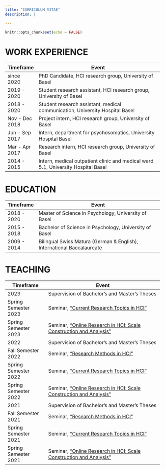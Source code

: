 ```yaml
---
title: "CURRICULUM VITAE"
description: |

---
```


```r
knitr::opts_chunk$set(echo = FALSE)
```

# WORK EXPERIENCE

| Timeframe             | Event                                                                                           |
|-----------------------|-------------------------------------------------------------------------------------------------|
| since 2020            | PhD Candidate, HCI research group, University of Basel                                            |
| 2019 - 2020           | Student research assistant, HCI research group, University of Basel                             |
| 2018 - 2020           | Student research assistant, medical communication, University Hospital Basel                    |
| Nov - Dec 2018        | Project intern, HCI research group, University of Basel                                         |
| Jun - Sep 2017        | Intern, department for psychosomatics, University Hospital Basel                                |
| Mar - Apr 2017        | Research intern, HCI research group, University of Basel                                        |
| 2014 - 2015           | Intern, medical outpatient clinic and medical ward 5.1, University Hospital Basel               |


# EDUCATION

| Timeframe             | Event                                                                                           |
|-----------------------|-------------------------------------------------------------------------------------------------|
| 2018 - 2020           | Master of Science in Psychology, University of Basel                                            |
| 2015 - 2018           | Bachelor of Science in Psychology, University of Basel                                          |
| 2009 - 2014           | Bilingual Swiss Matura (German & English), International Baccalaureate                          |

# TEACHING

| Timeframe                                        | Event                                                                                                                                   |
|--------------------------------------------------|-----------------------------------------------------------------------------------------------------------------------------------------|
| 2023                                             | Supervision of Bachelor's and Master's Theses                                                                                           |
| Spring Semester 2023                             | Seminar, ["Current Research Topics in HCI"](https://vorlesungsverzeichnis.unibas.ch/en/investigation?id=272186)                         |
| Spring Semester 2023                             | Seminar, ["Online Research in HCI: Scale Construction and Analysis"](https://vorlesungsverzeichnis.unibas.ch/en/investigation?id=272184)|
| 2022                                             | Supervision of Bachelor's and Master's Theses                                                                                           |
| Fall Semester 2022                               | Seminar, ["Research Methods in HCI"](https://vorlesungsverzeichnis.unibas.ch/en/investigation?id=267355)                                |
| Spring Semester 2022                             | Seminar, ["Current Research Topics in HCI"](https://vorlesungsverzeichnis.unibas.ch/en/investigation?id=267444)                         |
| Spring Semester 2022                             | Seminar, ["Online Research in HCI: Scale Construction and Analysis"](https://vorlesungsverzeichnis.unibas.ch/en/investigation?id=263778)|
| 2021                                             | Supervision of Bachelor's and Master's Theses                                                                                           |
| Fall Semester 2021                               | Seminar, ["Research Methods in HCI"](https://vorlesungsverzeichnis.unibas.ch/en/investigation?id=259900)                                |
| Spring Semester 2021                             | Seminar, ["Current Research Topics in HCI"](https://vorlesungsverzeichnis.unibas.ch/en/investigation?id=255201)                         |
| Spring Semester 2021                             | Seminar, ["Online Research in HCI: Scale Construction and Analysis"](https://vorlesungsverzeichnis.unibas.ch/en/investigation?id=258364)|